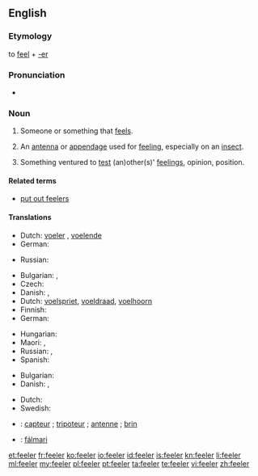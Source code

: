 ==English==

===Etymology===
to [[feel]] + [[-er]]

===Pronunciation===
* {{rhymes|iːlə(r)}}

===Noun===
{{en-noun}}

# {{context|literally|lang=en}} Someone or something that [[feel]]s.
# {{context|anatomy|lang=en}} An [[antenna]] or [[appendage]] used for [[feel]]ing, especially on an [[insect]].
# {{context|figuratively|lang=en}} Something ventured to [[test]] (an)other(s)' [[feeling]]s, opinion, position.

====Related terms====
* [[put out feelers]]

====Translations====
{{trans-top|someone or something that feels}}
* Dutch: [[voeler]] {{g|m}}, [[voelend]]e {{g|m}}
* German: {{t+|de|Fühler|m}}
{{trans-mid}}
* Russian: {{t+|ru|щуп|m|tr=ščup|sc=Cyrl}} {{qualifier|probe}}
{{trans-bottom}}

{{trans-top|an antenna or appendage used to feel, as on an insect}}
* Bulgarian: {{t+|bg|антена|f|sc=Cyrl}}, {{t+|bg|пипалце|n|sc=Cyrl}}
* Czech: {{t+|cs|tykadlo|n}}
* Danish: {{t-|da|følehorn|n}}, {{t-|da|føletråd|c}}
* Dutch: [[voelspriet]], [[voeldraad]], [[voelhoorn]]
* Finnish: {{t-|fi|tuntosarvi}}
* German: {{t+|de|Fühler|m}}
{{trans-mid}}
* Hungarian: {{t+|hu|csáp}}
* Maori: {{t-|mi|hihi}}, {{t-|mi|pūhihi}}
* Russian: {{t+|ru|усик|m|tr=úsik|sc=Cyrl}} {{qualifier|antenna}}, {{t+|ru|щупальце|n|tr=ščúpalʹce|sc=Cyrl}} {{qualifier|tentacle}}
* Spanish: {{t+|es|antena|f}}
{{trans-bottom}}

{{trans-top|Something ventured to test other's feelings}}
* Bulgarian: {{t+|bg|намек|m|sc=Cyrl}}
* Danish: {{t-|da|føler|c}}, {{t-|da|prøveballon|c}}
{{trans-mid}}
* Dutch: {{t-|nl|proefballon|m}}
* Swedish: {{t-|sv|försöksballong|c}}
{{trans-bottom}}

{{checktrans-top}}
* {{ttbc|fr}}: [[capteur]] {{g|c}} ; [[tripoteur]] {{g|c}}; [[antenne]] {{g|c}}; [[brin]] {{g|c}}
* {{ttbc|is}}: [[fálmari]]
{{trans-bottom}}

[[et:feeler]]
[[fr:feeler]]
[[ko:feeler]]
[[io:feeler]]
[[id:feeler]]
[[is:feeler]]
[[kn:feeler]]
[[li:feeler]]
[[ml:feeler]]
[[my:feeler]]
[[pl:feeler]]
[[pt:feeler]]
[[ta:feeler]]
[[te:feeler]]
[[vi:feeler]]
[[zh:feeler]]